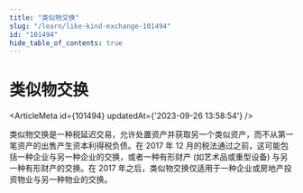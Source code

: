 ```yaml
---
title: "类似物交换"
slug: "/learn/like-kind-exchange-101494"
id: "101494"
hide_table_of_contents: true
---
```



# 类似物交换

<ArticleMeta id={101494} updatedAt={'2023-09-26 13:58:54'} />
<div className='border-solid border-b border-t-0 my-4 border-[var(--ifm-color-gray-300)]' />

类似物交换是一种税延迟交易，允许处置资产并获取另一个类似资产，而不从第一笔资产的出售产生资本利得税负债。在 2017 年 12 月的税法通过之前，这可能包括一种企业与另一种企业的交换，或者一种有形财产 (如艺术品或重型设备) 与另一种有形财产的交换。在 2017 年之后，类似物交换仅适用于一种企业或房地产投资物业与另一种物业的交换。
